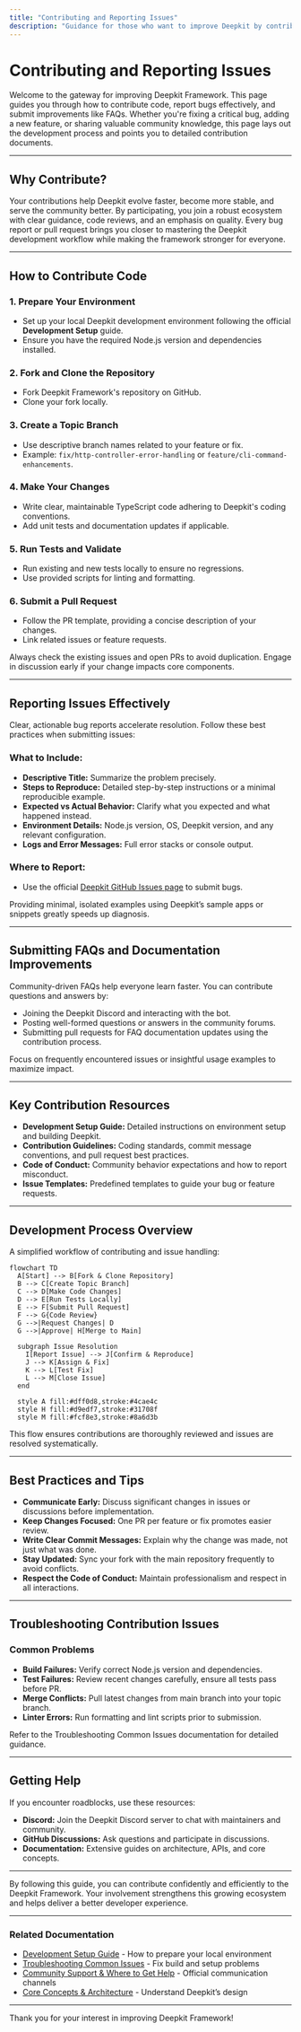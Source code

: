 ```yaml
---
title: "Contributing and Reporting Issues"
description: "Guidance for those who want to improve Deepkit by contributing code, reporting bugs, or submitting FAQs. Describes the development process and points to detailed contribution and development docs."
---
```


# Contributing and Reporting Issues

Welcome to the gateway for improving Deepkit Framework. This page guides you through how to contribute code, report bugs effectively, and submit improvements like FAQs. Whether you're fixing a critical bug, adding a new feature, or sharing valuable community knowledge, this page lays out the development process and points you to detailed contribution documents.

---

## Why Contribute?

Your contributions help Deepkit evolve faster, become more stable, and serve the community better. By participating, you join a robust ecosystem with clear guidance, code reviews, and an emphasis on quality. Every bug report or pull request brings you closer to mastering the Deepkit development workflow while making the framework stronger for everyone.

---

## How to Contribute Code

### 1. Prepare Your Environment
- Set up your local Deepkit development environment following the official **Development Setup** guide.
- Ensure you have the required Node.js version and dependencies installed.

### 2. Fork and Clone the Repository
- Fork Deepkit Framework's repository on GitHub.
- Clone your fork locally.

### 3. Create a Topic Branch
- Use descriptive branch names related to your feature or fix.
- Example: `fix/http-controller-error-handling` or `feature/cli-command-enhancements`.

### 4. Make Your Changes
- Write clear, maintainable TypeScript code adhering to Deepkit's coding conventions.
- Add unit tests and documentation updates if applicable.

### 5. Run Tests and Validate
- Run existing and new tests locally to ensure no regressions.
- Use provided scripts for linting and formatting.

### 6. Submit a Pull Request
- Follow the PR template, providing a concise description of your changes.
- Link related issues or feature requests.

<Tip>
Always check the existing issues and open PRs to avoid duplication. Engage in discussion early if your change impacts core components.
</Tip>

---

## Reporting Issues Effectively

Clear, actionable bug reports accelerate resolution. Follow these best practices when submitting issues:

### What to Include:
- **Descriptive Title:** Summarize the problem precisely.
- **Steps to Reproduce:** Detailed step-by-step instructions or a minimal reproducible example.
- **Expected vs Actual Behavior:** Clarify what you expected and what happened instead.
- **Environment Details:** Node.js version, OS, Deepkit version, and any relevant configuration.
- **Logs and Error Messages:** Full error stacks or console output.

### Where to Report:
- Use the official [Deepkit GitHub Issues page](https://github.com/deepkit/deepkit-framework/issues) to submit bugs.

<Tip>
Providing minimal, isolated examples using Deepkit’s sample apps or snippets greatly speeds up diagnosis.
</Tip>

---

## Submitting FAQs and Documentation Improvements

Community-driven FAQs help everyone learn faster. You can contribute questions and answers by:

- Joining the Deepkit Discord and interacting with the bot.
- Posting well-formed questions or answers in the community forums.
- Submitting pull requests for FAQ documentation updates using the contribution process.

<Tip>
Focus on frequently encountered issues or insightful usage examples to maximize impact.
</Tip>

---

## Key Contribution Resources

- **Development Setup Guide:** Detailed instructions on environment setup and building Deepkit.
- **Contribution Guidelines:** Coding standards, commit message conventions, and pull request best practices.
- **Code of Conduct:** Community behavior expectations and how to report misconduct.
- **Issue Templates:** Predefined templates to guide your bug or feature requests.

---

## Development Process Overview

A simplified workflow of contributing and issue handling:

```mermaid
flowchart TD
  A[Start] --> B[Fork & Clone Repository]
  B --> C[Create Topic Branch]
  C --> D[Make Code Changes]
  D --> E[Run Tests Locally]
  E --> F[Submit Pull Request]
  F --> G{Code Review}
  G -->|Request Changes| D
  G -->|Approve| H[Merge to Main]

  subgraph Issue Resolution
    I[Report Issue] --> J[Confirm & Reproduce]
    J --> K[Assign & Fix]
    K --> L[Test Fix]
    L --> M[Close Issue]
  end

  style A fill:#dff0d8,stroke:#4cae4c
  style H fill:#d9edf7,stroke:#31708f
  style M fill:#fcf8e3,stroke:#8a6d3b
```

This flow ensures contributions are thoroughly reviewed and issues are resolved systematically.

---

## Best Practices and Tips

- **Communicate Early:** Discuss significant changes in issues or discussions before implementation.
- **Keep Changes Focused:** One PR per feature or fix promotes easier review.
- **Write Clear Commit Messages:** Explain why the change was made, not just what was done.
- **Stay Updated:** Sync your fork with the main repository frequently to avoid conflicts.
- **Respect the Code of Conduct:** Maintain professionalism and respect in all interactions.

---

## Troubleshooting Contribution Issues

### Common Problems
- **Build Failures:** Verify correct Node.js version and dependencies.
- **Test Failures:** Review recent changes carefully, ensure all tests pass before PR.
- **Merge Conflicts:** Pull latest changes from main branch into your topic branch.
- **Linter Errors:** Run formatting and lint scripts prior to submission.

<Tip>
Refer to the Troubleshooting Common Issues documentation for detailed guidance.
</Tip>

---

## Getting Help

If you encounter roadblocks, use these resources:

- **Discord:** Join the Deepkit Discord server to chat with maintainers and community.
- **GitHub Discussions:** Ask questions and participate in discussions.
- **Documentation:** Extensive guides on architecture, APIs, and core concepts.

---

By following this guide, you can contribute confidently and efficiently to the Deepkit Framework. Your involvement strengthens this growing ecosystem and helps deliver a better developer experience.

---

### Related Documentation

- [Development Setup Guide](https://github.com/deepkit/deepkit-framework/blob/main/CONTRIBUTING.md) - How to prepare your local environment
- [Troubleshooting Common Issues](https://docs.deepkit.com/getting-started/troubleshooting-next-steps/common-issues) - Fix build and setup problems
- [Community Support & Where to Get Help](https://docs.deepkit.com/faq/community-support-faq/where-to-get-help) - Official communication channels
- [Core Concepts & Architecture](https://docs.deepkit.com/overview/architecture-core-concepts/core-concepts) - Understand Deepkit’s design

---

Thank you for your interest in improving Deepkit Framework!
